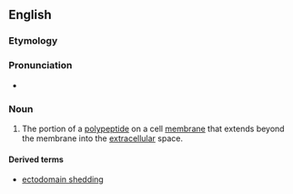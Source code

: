 ==English==
===Etymology===

{{prefix|ecto|domain}}

===Pronunciation===

*{{IPA|ˈɛktoʊdoʊˌmeɪn}} {{qualifier|US}}

===Noun===
{{en-noun}}
{{wikipedia}}

#{{biochemistry}} The portion of a [[polypeptide]] on a cell [[membrane]] that extends beyond the membrane into the [[extracellular]] space.

====Derived terms====
*[[ectodomain shedding]]
